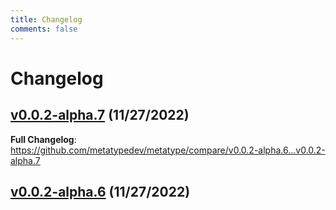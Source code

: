 ```yaml
---
title: Changelog
comments: false
---
```


# Changelog

## [v0.0.2-alpha.7](https://github.com/metatypedev/metatype/releases/tag/v0.0.2-alpha.7) (11/27/2022)

<!-- Release notes generated using configuration in .github/release.yml at v0.0.2-alpha.7 -->

**Full Changelog**: https://github.com/metatypedev/metatype/compare/v0.0.2-alpha.6...v0.0.2-alpha.7

## [v0.0.2-alpha.6](https://github.com/metatypedev/metatype/releases/tag/v0.0.2-alpha.6) (11/27/2022)
